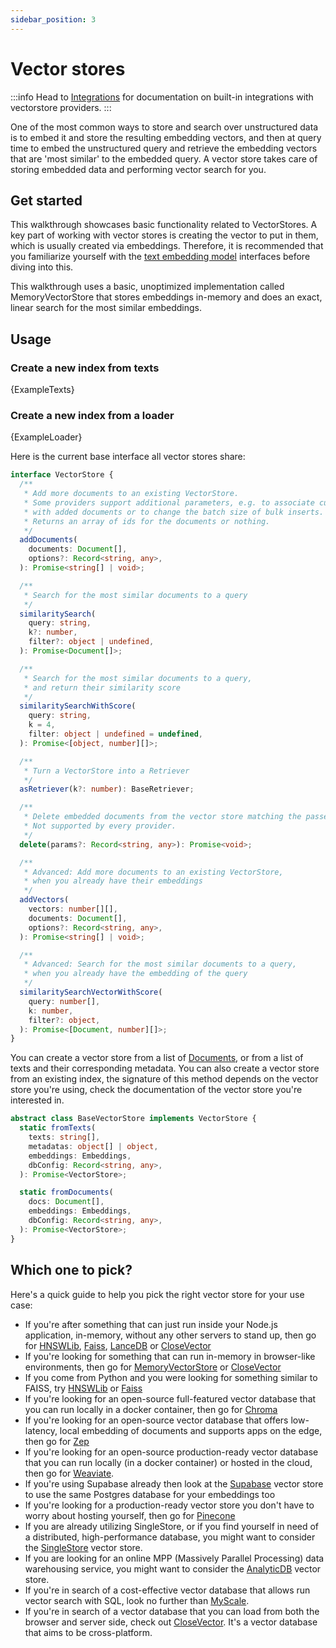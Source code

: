 ```yaml
---
sidebar_position: 3
---
```


# Vector stores

:::info
Head to [Integrations](/docs/integrations/vectorstores) for documentation on built-in integrations with vectorstore providers.
:::

One of the most common ways to store and search over unstructured data is to embed it and store the resulting embedding
vectors, and then at query time to embed the unstructured query and retrieve the embedding vectors that are
'most similar' to the embedded query. A vector store takes care of storing embedded data and performing vector search
for you.

## Get started

This walkthrough showcases basic functionality related to VectorStores. A key part of working with vector stores is creating the vector to put in them, which is usually created via embeddings. Therefore, it is recommended that you familiarize yourself with the [text embedding model](/docs/modules/data_connection/text_embedding/) interfaces before diving into this.

This walkthrough uses a basic, unoptimized implementation called MemoryVectorStore that stores embeddings in-memory and does an exact, linear search for the most similar embeddings.

## Usage

### Create a new index from texts


<CodeBlock language="typescript">{ExampleTexts}</CodeBlock>

### Create a new index from a loader


<CodeBlock language="typescript">{ExampleLoader}</CodeBlock>

Here is the current base interface all vector stores share:

```typescript
interface VectorStore {
  /**
   * Add more documents to an existing VectorStore.
   * Some providers support additional parameters, e.g. to associate custom ids
   * with added documents or to change the batch size of bulk inserts.
   * Returns an array of ids for the documents or nothing.
   */
  addDocuments(
    documents: Document[],
    options?: Record<string, any>,
  ): Promise<string[] | void>;

  /**
   * Search for the most similar documents to a query
   */
  similaritySearch(
    query: string,
    k?: number,
    filter?: object | undefined,
  ): Promise<Document[]>;

  /**
   * Search for the most similar documents to a query,
   * and return their similarity score
   */
  similaritySearchWithScore(
    query: string,
    k = 4,
    filter: object | undefined = undefined,
  ): Promise<[object, number][]>;

  /**
   * Turn a VectorStore into a Retriever
   */
  asRetriever(k?: number): BaseRetriever;

  /**
   * Delete embedded documents from the vector store matching the passed in parameter.
   * Not supported by every provider.
   */
  delete(params?: Record<string, any>): Promise<void>;

  /**
   * Advanced: Add more documents to an existing VectorStore,
   * when you already have their embeddings
   */
  addVectors(
    vectors: number[][],
    documents: Document[],
    options?: Record<string, any>,
  ): Promise<string[] | void>;

  /**
   * Advanced: Search for the most similar documents to a query,
   * when you already have the embedding of the query
   */
  similaritySearchVectorWithScore(
    query: number[],
    k: number,
    filter?: object,
  ): Promise<[Document, number][]>;
}
```

You can create a vector store from a list of [Documents](/docs/api/document/classes/Document), or from a list of texts and their corresponding metadata. You can also create a vector store from an existing index, the signature of this method depends on the vector store you're using, check the documentation of the vector store you're interested in.

```typescript
abstract class BaseVectorStore implements VectorStore {
  static fromTexts(
    texts: string[],
    metadatas: object[] | object,
    embeddings: Embeddings,
    dbConfig: Record<string, any>,
  ): Promise<VectorStore>;

  static fromDocuments(
    docs: Document[],
    embeddings: Embeddings,
    dbConfig: Record<string, any>,
  ): Promise<VectorStore>;
}
```

## Which one to pick?

Here's a quick guide to help you pick the right vector store for your use case:

- If you're after something that can just run inside your Node.js application, in-memory, without any other servers to stand up, then go for [HNSWLib](/docs/integrations/vectorstores/hnswlib), [Faiss](/docs/integrations/vectorstores/faiss), [LanceDB](/docs/integrations/vectorstores/lancedb) or [CloseVector](/docs/integrations/vectorstores/closevector)
- If you're looking for something that can run in-memory in browser-like environments, then go for [MemoryVectorStore](/docs/integrations/vectorstores/memory) or [CloseVector](/docs/integrations/vectorstores/closevector)
- If you come from Python and you were looking for something similar to FAISS, try [HNSWLib](/docs/integrations/vectorstores/hnswlib) or [Faiss](/docs/integrations/vectorstores/faiss)
- If you're looking for an open-source full-featured vector database that you can run locally in a docker container, then go for [Chroma](/docs/integrations/vectorstores/chroma)
- If you're looking for an open-source vector database that offers low-latency, local embedding of documents and supports apps on the edge, then go for [Zep](/docs/integrations/vectorstores/zep)
- If you're looking for an open-source production-ready vector database that you can run locally (in a docker container) or hosted in the cloud, then go for [Weaviate](/docs/integrations/vectorstores/weaviate).
- If you're using Supabase already then look at the [Supabase](/docs/integrations/vectorstores/supabase) vector store to use the same Postgres database for your embeddings too
- If you're looking for a production-ready vector store you don't have to worry about hosting yourself, then go for [Pinecone](/docs/integrations/vectorstores/pinecone)
- If you are already utilizing SingleStore, or if you find yourself in need of a distributed, high-performance database, you might want to consider the [SingleStore](/docs/integrations/vectorstores/singlestore) vector store.
- If you are looking for an online MPP (Massively Parallel Processing) data warehousing service, you might want to consider the [AnalyticDB](/docs/integrations/vectorstores/analyticdb) vector store.
- If you're in search of a cost-effective vector database that allows run vector search with SQL, look no further than [MyScale](/docs/integrations/vectorstores/myscale).
- If you're in search of a vector database that you can load from both the browser and server side, check out [CloseVector](/docs/integrations/vectorstores/closevector). It's a vector database that aims to be cross-platform.
